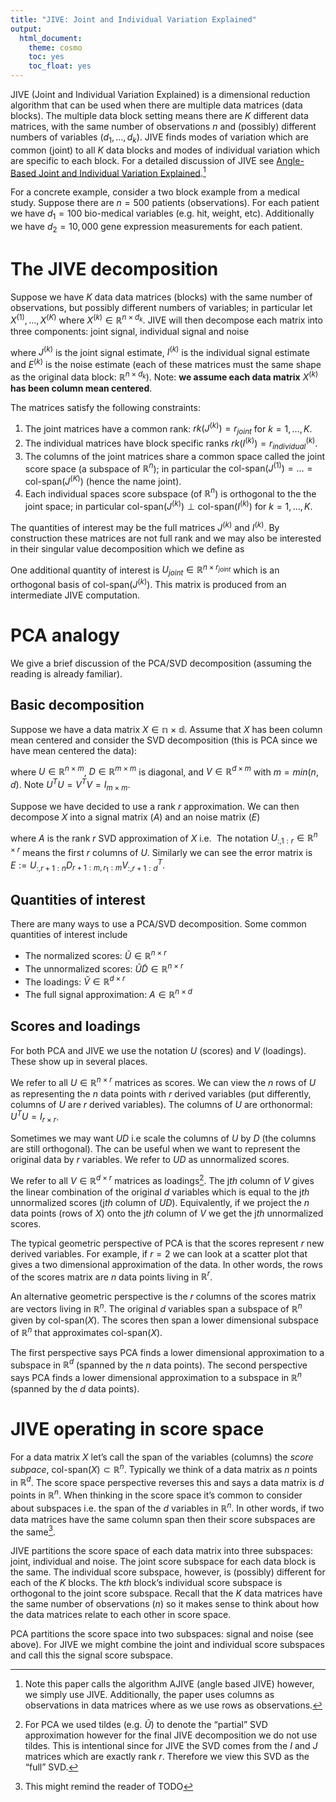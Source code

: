 ```yaml
---
title: "JIVE: Joint and Individual Variation Explained"
output:
  html_document:
    theme: cosmo
    toc: yes
    toc_float: yes
---
```




JIVE (Joint and Individual Variation Explained) is a dimensional reduction algorithm that can be used when there are multiple data matrices (data blocks). The multiple data block setting means there are $K$ different data matrices, with the same number of observations $n$ and (possibly) different numbers of variables ($d_1, \dots, d_k$). JIVE finds modes of variation which are common (joint) to all $K$ data blocks and modes of individual variation which are specific to each block. For a detailed discussion of JIVE see [Angle-Based Joint and Individual Variation Explained](https://arxiv.org/pdf/1704.02060.pdf).^[Note this paper calls the algorithm AJIVE (angle based JIVE) however, we simply use JIVE. Additionally, the paper uses columns as observations in data matrices where as we use rows as observations.]

For a concrete example, consider a two block example from a medical study. Suppose there are $n=500$ patients (observations). For each patient we have $d_1 = 100$ bio-medical variables (e.g. hit, weight, etc). Additionally we have $d_2 = 10,000$ gene expression measurements for each patient.

<!--
For a concrete example, consider the folowing 4 block example from Ciriello et al (2015). We have 616 breast cancer tumor samples (observations).  For each tumor sample, there are measurements of 16615 gene expression features (block 1), 24174 copy number variations features (block 2), 187 reverse phase protein array features (block 3) and 18256 mutation features (block 4). The four blocks have dimensions $X^{(1)} \in \mathbb{R}^{616 \times 16615}$, $X^{(2)} \in \mathbb{R}^{616 \times 24174}$, $X^{(3)} \in \mathbb{R}^{616 \times 187}$, $X^{(4)} \in \mathbb{R}^{616 \times 18256}$.

Related algorithms include Priniciapl Component Analysis (PCA), Cannonical Correlation Analysis (CCA), and multiple block factor analysis (Abdi et al. 2013). PCA works on a single block (ignores interations). Standard CCA only works only on $K=2$ blocks and finds only directions of common variation. Many existing multi block methods are sensitive to scale heterogeniety between different blocks. See the [AJIVE](https://arxiv.org/pdf/1704.02060.pdf) paper for a discussion of comparisons between JIVE and other multi-block methods.

-->


# **The JIVE decomposition**

Suppose we have $K$ data data matrices (blocks) with the same number of observations, but possibly different numbers of variables; in particular let $X^{(1)}, \dots, X^{(K)}$ where $X^{(k)} \in \mathbb{R}^{n \times d_k}$. JIVE will then decompose each matrix into three components: joint signal, individual signal and noise

\begin{equation}
X^{(k)} = J^{(k)} + I^{(k)} + E^{(k)}
\end{equation}

where $J^{(k)}$ is the joint signal estimate, $I^{(k)}$ is the individual signal estimate and $E^{(k)}$ is the noise estimate (each of these matrices must the same shape as the original data block: $\mathbb{R}^{n \times d_k}$). Note: **we assume each data matrix** $X^{(k)}$ **has been column mean centered**.


The matrices satisfy the following constraints:

1. The joint matrices have a common rank: $rk(J^{(k)}) = r_{joint}$ for $k=1, \dots, K$.
2. The individual matrices have block specific ranks $rk(I^{(k)}) = r_{individual}^{(k)}$.
3. The columns of the joint matrices share a common space called the joint score space (a subspace of $\mathbb{R}^n$); in particular the $\text{col-span}(J^{(1)}) = \dots = \text{col-span}(J^{(K)})$ (hence the name joint).
4. Each individual spaces score subspace (of $\mathbb{R}^n$) is orthogonal to the the joint space; in particular $\text{col-span}(J^{(k)}) \perp \text{col-span}(I^{(k)})$ for $k=1, \dots, K$.

The quantities of interest may be the full matrices $J^{(k)}$ and $I^{(k)}$. By construction these matrices are not full rank and we may also be interested in their singular value decomposition which we define as

\begin{align}
& U^{(k)}_{joint}, D^{(k)}_{joint}, V^{(k)}_{joint} = \text{rank } r_{joint} \text{ SVD of } J^{(k)} \\

& U^{(k)}_{individual}, D^{(k)}_{individual}, V^{(k)}_{individual} = \text{rank } r_{individual}^{{k}} \text{ SVD of } I^{(k)}
\end{align}

One additional quantity of interest is $U_{joint} \in \mathbb{R}^{n \times r_{joint}}$ which is an orthogonal basis of $\text{col-span}(J^{(k)})$. This matrix is produced from an intermediate JIVE computation. 

# **PCA analogy**
We give a brief discussion of the PCA/SVD decomposition (assuming the reading is already familiar).

## Basic decomposition
Suppose we have a data matrix $X \in \mathbb{n \times d}$. Assume that $X$ has been column mean centered and consider the SVD decomposition (this is PCA since we have mean centered the data):

\begin{equation}
X = U D V^T.
\end{equation}
where $U \in \mathbb{R}^{n \times m}$, $D \in \mathbb{R}^{m \times m}$ is diagonal, and $V \in \mathbb{R}^{d \times m}$ with $m = min(n, d)$. Note $U^TU = V^TV = I_{m \times m}$. 

Suppose we have decided to use a rank $r$ approximation. We can then decompose $X$ into a signal matrix ($A$) and an noise matrix ($E$)

\begin{equation}
X = A + E,
\end{equation}
where $A$ is the rank $r$ SVD approximation of $X$ i.e. 
\begin{align}
A := & U_{:, 1:r} D_{1:r, 1:r} V_{:, 1:r}^T \\
 = & \widetilde{U}, \widetilde{D} \widetilde{V}^T
\end{align}
The notation $U_{:, 1:r} \in \mathbb{R}^{n \times r}$ means the first $r$ columns of $U$. Similarly we can see the error matrix is $E :=U_{:, r+1:n} D_{r+1:m, r_1:m} V_{:, r+1:d}^T$.

## Quantities of interest

There are many ways to use a PCA/SVD decomposition. Some common quantities of interest include

- The normalized scores: $\widetilde{U} \in \mathbb{R}^{n \times r}$
- The unnormalized scores: $\widetilde{U}\widetilde{D} \in \mathbb{R}^{n \times r}$
- The loadings: $\widetilde{V} \in \mathbb{R}^{d \times r}$
- The full signal approximation: $A \in \mathbb{R}^{n \times d}$


## Scores and loadings

For both PCA and JIVE we use the notation $U$ (scores) and $V$ (loadings). These show up in several places.

We refer to all $U \in \mathbb{R}^{n \times r}$ matrices as scores. We can view the $n$ rows of $U$ as representing the $n$ data points with $r$ derived variables (put differently, columns of $U$ are $r$ derived variables). The columns of $U$ are orthonormal: $U^TU = I_{r \times r}$.

Sometimes we may want $UD$ i.e scale the columns of $U$ by $D$ (the columns are still orthogonal). The can be useful when we want to represent the original data by $r$ variables. We refer to $UD$ as unnormalized scores.

We refer to all $V\in \mathbb{R}^{d \times r}$ matrices as loadings^[For PCA we used tildes (e.g. $\widetilde{U}$) to denote the "partial" SVD approximation however for the final JIVE decomposition we do not use tildes. This is intentional since for JIVE the SVD comes from the $I$ and $J$ matrices which are exactly rank $r$. Therefore we view this SVD as the "full" SVD.]. The j$th$ column of $V$ gives the linear combination of the original $d$ variables which is equal to the j$th$ unnormalized scores (j$th$ column of $UD$). Equivalently, if we project the $n$ data points (rows of $X$) onto the j$th$ column of $V$ we get the j$th$ unnormalized scores. 

The typical geometric perspective of PCA is that the scores represent $r$ new derived variables. For example, if $r = 2$ we can look at a scatter plot that gives a two dimensional approximation of the data. In other words, the rows of the scores matrix are $n$ data points living in $\mathbb{R}^r$. 

An alternative geometric perspective is the $r$ columns of the scores matrix are vectors living in $\mathbb{R}^n$. The original $d$ variables span a subspace of $\mathbb{R}^n$ given by $\text{col-span}(X)$. The scores then span a lower dimensional subspace of $\mathbb{R}^n$ that approximates $\text{col-span}(X)$.

The first perspective says PCA finds a lower dimensional approximation to a subspace in $\mathbb{R}^d$ (spanned by the $n$ data points). The second perspective says PCA finds a lower dimensional approximation to a subspace in $\mathbb{R}^n$ (spanned by the $d$ data points).

# **JIVE operating in score space**

For a data matrix $X$ let's call the span of the variables (columns) the *score subpace*, $\text{col-span}(X) \subset \mathbb{R}^n$. Typically we think of a data matrix as $n$ points in $\mathbb{R}^d$. The score space perspective reverses this and says a data matrix is $d$ points in $\mathbb{R}^n$. When thinking in the score space it's common to consider about subspaces i.e. the span of the $d$ variables in $\mathbb{R}^n$. In other words, if two data matrices have the same column span then their score subspaces are the same^[This might remind the reader of TODO].

JIVE partitions the score space of each data matrix into three subspaces: joint, individual and noise. The joint score subspace for each data block is the same. The individual score subspace, however, is (possibly) different for each of the $K$ blocks. The k$th$ block's individual score subspace is orthogonal to the joint score subspace. Recall that the $K$ data matrices have the same number of observations ($n$) so it makes sense to think about how the data matrices relate to each other in score space.

PCA partitions the score space into two subspaces: signal and noise (see above). For JIVE we might combine the joint and individual score subspaces and call this the signal score subspace.





<!-- $:= \text{col-span}(J)$ (where $J \in \mathbb{R}^{n \times r_{joint}}$ is a basis for the joint score subspace) -->

